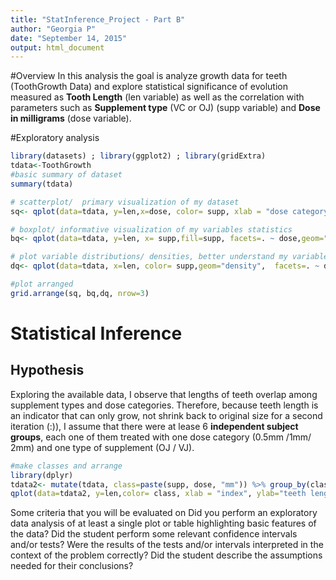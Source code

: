 ```yaml
---
title: "StatInference_Project - Part B"
author: "Georgia P"
date: "September 14, 2015"
output: html_document
---
```

#Overview
In this analysis the goal is analyze growth data for teeth (ToothGrowth Data) and explore statistical significance of evolution measured as **Tooth Length** (len variable) as well as the correlation with parameters such as **Supplement type** (VC or OJ) (supp variable) and **Dose in milligrams** (dose variable).

#Exploratory analysis
```r
library(datasets) ; library(ggplot2) ; library(gridExtra)
tdata<-ToothGrowth
#basic summary of dataset
summary(tdata)

# scatterplot/  primary visualization of my dataset
sq<- qplot(data=tdata, y=len,x=dose, color= supp, xlab = "dose category", ylab="teeth length",main="Teeth lengths per dose and supplement types", labels="supplement type")

# boxplot/ informative visualization of my variables statistics
bq<- qplot(data=tdata, y=len, x= supp,fill=supp, facets=. ~ dose,geom="boxplot", xlab = "dose category",ylab="teeth length", main="Length boxplots per dose and supplement types", labels="supplement type")

# plot variable distributions/ densities, better understand my variable characteristics
dq<- qplot(data=tdata, x=len, color= supp,geom="density",  facets=. ~ dose, xlab = "length | dose category", main="Length density per dose and supplement types", labels="supplement type")

#plot arranged
grid.arrange(sq, bq,dq, nrow=3)

```

# Statistical Inference 

## Hypothesis
Exploring the available data, I observe that lengths of teeth overlap among supplement types and dose categories. Therefore, because teeth length is an indicator that can only grow, not shrink back to original size for a second iteration (:)), I assume that there were at lease 6 **independent subject groups**, each one of them treated with one dose category (0.5mm /1mm/ 2mm) and one type of supplement (OJ / VJ).
```r
#make classes and arrange
library(dplyr)
tdata2<- mutate(tdata, class=paste(supp, dose, "mm")) %>% group_by(class) %>% arrange(len)
qplot(data=tdata2, y=len,color= class, xlab = "index", ylab="teeth length",main="Teeth lengths per class (dose & supplement types)")
```


Some criteria that you will be evaluated on
Did you  perform an exploratory data analysis of at least a single plot or table highlighting basic features of the data?
Did the student perform some relevant confidence intervals and/or tests?
Were the results of the tests and/or intervals interpreted in the context of the problem correctly? 
Did the student describe the assumptions needed for their conclusions?